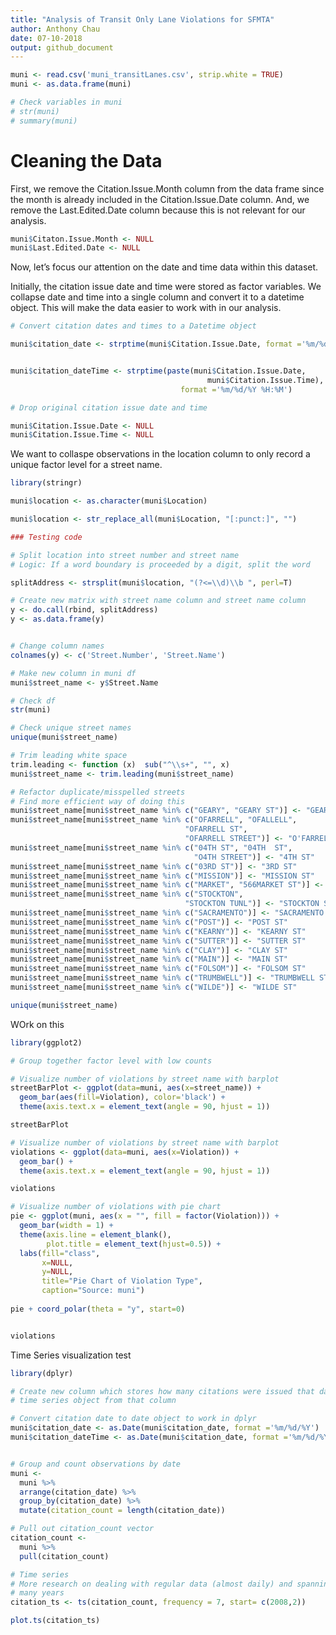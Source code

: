 ```yaml
---
title: "Analysis of Transit Only Lane Violations for SFMTA"
author: Anthony Chau
date: 07-10-2018
output: github_document
---
```



```r
muni <- read.csv('muni_transitLanes.csv', strip.white = TRUE)
muni <- as.data.frame(muni)

# Check variables in muni
# str(muni)
# summary(muni)

```
# Cleaning the Data

First, we remove the Citation.Issue.Month column from the data frame since the
month is already included in the Citation.Issue.Date column. And, we remove the 
Last.Edited.Date column because this is not relevant for our analysis.
```r
muni$Citaton.Issue.Month <- NULL
muni$Last.Edited.Date <- NULL
```

Now, let's focus our attention on the date and time data within this dataset.

Initially, the citation issue date and time were stored as factor variables. We collapse date and time into a single column and convert it to a datetime object. This will make the data easier to work with in our analysis.
```r
# Convert citation dates and times to a Datetime object

muni$citation_date <- strptime(muni$Citation.Issue.Date, format ='%m/%d/%Y')


muni$citation_dateTime <- strptime(paste(muni$Citation.Issue.Date, 
                                            muni$Citation.Issue.Time), 
                                      format ='%m/%d/%Y %H:%M')

# Drop original citation issue date and time

muni$Citation.Issue.Date <- NULL
muni$Citation.Issue.Time <- NULL

```


We want to collaspe observations in the location column to only record a unique
factor level for a street name.
```r
library(stringr)

muni$location <- as.character(muni$Location)

muni$location <- str_replace_all(muni$Location, "[:punct:]", "")

### Testing code

# Split location into street number and street name
# Logic: If a word boundary is proceeded by a digit, split the word

splitAddress <- strsplit(muni$location, "(?<=\\d)\\b ", perl=T)

# Create new matrix with street name column and street name column
y <- do.call(rbind, splitAddress)
y <- as.data.frame(y)


# Change column names
colnames(y) <- c('Street.Number', 'Street.Name')

# Make new column in muni df
muni$street_name <- y$Street.Name

# Check df
str(muni)

# Check unique street names
unique(muni$street_name)

# Trim leading white space
trim.leading <- function (x)  sub("^\\s+", "", x)
muni$street_name <- trim.leading(muni$street_name)

# Refactor duplicate/misspelled streets
# Find more efficient way of doing this
muni$street_name[muni$street_name %in% c("GEARY", "GEARY ST")] <- "GEARY BLVD"
muni$street_name[muni$street_name %in% c("OFARRELL", "OFALLELL", 
                                       "OFARRELL ST", 
                                       "OFARRELL STREET")] <- "O'FARRELL ST"
muni$street_name[muni$street_name %in% c("04TH ST", "04TH  ST", 
                                         "O4TH STREET")] <- "4TH ST"
muni$street_name[muni$street_name %in% c("03RD ST")] <- "3RD ST"
muni$street_name[muni$street_name %in% c("MISSION")] <- "MISSION ST"
muni$street_name[muni$street_name %in% c("MARKET", "566MARKET ST")] <- "MARKET ST"
muni$street_name[muni$street_name %in% c("STOCKTON", 
                                       "STOCKTON TUNL")] <- "STOCKTON ST"
muni$street_name[muni$street_name %in% c("SACRAMENTO")] <- "SACRAMENTO ST"
muni$street_name[muni$street_name %in% c("POST")] <- "POST ST"
muni$street_name[muni$street_name %in% c("KEARNY")] <- "KEARNY ST"
muni$street_name[muni$street_name %in% c("SUTTER")] <- "SUTTER ST"
muni$street_name[muni$street_name %in% c("CLAY")] <- "CLAY ST"
muni$street_name[muni$street_name %in% c("MAIN")] <- "MAIN ST"
muni$street_name[muni$street_name %in% c("FOLSOM")] <- "FOLSOM ST"
muni$street_name[muni$street_name %in% c("TRUMBWELL")] <- "TRUMBWELL ST"
muni$street_name[muni$street_name %in% c("WILDE")] <- "WILDE ST"

unique(muni$street_name)

```


WOrk on this
```r
library(ggplot2)

# Group together factor level with low counts

# Visualize number of violations by street name with barplot
streetBarPlot <- ggplot(data=muni, aes(x=street_name)) + 
  geom_bar(aes(fill=Violation), color='black') +
  theme(axis.text.x = element_text(angle = 90, hjust = 1))

streetBarPlot

# Visualize number of violations by street name with barplot
violations <- ggplot(data=muni, aes(x=Violation)) + 
  geom_bar() +
  theme(axis.text.x = element_text(angle = 90, hjust = 1))

violations

# Visualize number of violations with pie chart
pie <- ggplot(muni, aes(x = "", fill = factor(Violation))) + 
  geom_bar(width = 1) +
  theme(axis.line = element_blank(), 
        plot.title = element_text(hjust=0.5)) + 
  labs(fill="class", 
       x=NULL, 
       y=NULL, 
       title="Pie Chart of Violation Type", 
       caption="Source: muni")
  
pie + coord_polar(theta = "y", start=0)


violations

```

Time Series visualization test
```r
library(dplyr)

# Create new column which stores how many citations were issued that day and build 
# time series object from that column

# Convert citation date to date object to work in dplyr
muni$citation_date <- as.Date(muni$citation_date, format ='%m/%d/%Y')
muni$citation_dateTime <- as.Date(muni$citation_date, format ='%m/%d/%Y  %H:%M') 


# Group and count observations by date 
muni <- 
  muni %>%
  arrange(citation_date) %>%
  group_by(citation_date) %>%
  mutate(citation_count = length(citation_date))

# Pull out citation_count vector
citation_count <- 
  muni %>%
  pull(citation_count)

# Time series
# More research on dealing with regular data (almost daily) and spanning across
# many years
citation_ts <- ts(citation_count, frequency = 7, start= c(2008,2))

plot.ts(citation_ts)



```

